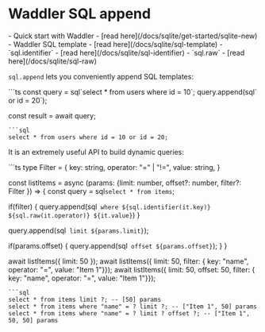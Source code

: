
# Waddler SQL append
<Prerequisites>
- Quick start with Waddler - [read here](/docs/sqlite/get-started/sqlite-new)
- Waddler SQL template - [read here](/docs/sqlite/sql-template)
- `sql.identifier` - [read here](/docs/sqlite/sql-identifier)
- `sql.raw` - [read here](/docs/sqlite/sql-raw)
</Prerequisites>
<br/>

`sql.append` lets you conveniently append SQL templates:

<Section>
```ts
const query = sql`select * from users where id = 10`;
query.append(sql` or id = 20`);

const result = await query;
```
```sql
select * from users where id = 10 or id = 20;
```
</Section>

It is an extremely useful API to build dynamic queries:
<Section>
```ts
type Filter = {
  key: string,
  operator: "=" | "!=", 
  value: string,
}

const listItems = async (params: {limit: number, offset?: number, filter?: Filter }) => {
  const query = sql`select * from items`;

  if(filter) {
    query.append(sql` where ${sql.identifier(it.key)} ${sql.raw(it.operator)} ${it.value}`)
  }

  query.append(sql` limit ${params.limit}`);

  if(params.offset) {
    query.append(sql` offset ${params.offset}`);
  }
}

await listItems({ limit: 50 });
await listItems({ limit: 50, filter: { key: "name", operator: "=", value: "Item 1"}});
await listItems({ limit: 50, offset: 50, filter: { key: "name", operator: "=", value: "Item 1"}});
```
```sql
select * from items limit ?; -- [50] params
select * from items where "name" = ? limit ?; -- ["Item 1", 50] params
select * from items where "name" = ? limit ? offset ?; -- ["Item 1", 50, 50] params
```
</Section>